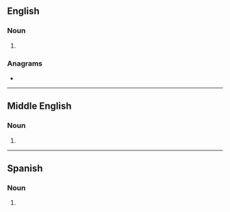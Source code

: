 ==English==

===Noun===
{{head|en|noun plural form}}

# {{plural of|hater|lang=en}}

===Anagrams===
* {{anagrams|en|a=aehrst|'sheart|Earths|Hartes|Hearst|Hearts|Sarthe|Sather|Tahers|earths|hear'st|hearts|rehats|shetar}}

----

==Middle English==

===Noun===
{{head|enm|noun plural form}}

# {{plural of|hatere|lang=enm}}

----

==Spanish==

===Noun===
{{head|es|noun plural form}}

# {{plural of|hater|lang=es}}